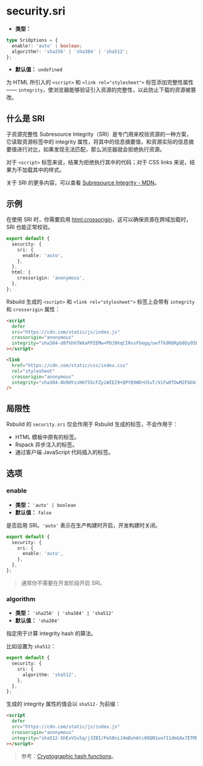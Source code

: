 # security.sri

- **类型：**

```ts
type SriOptions = {
  enable?: 'auto' | boolean;
  algorithm?: 'sha256' | 'sha384' | 'sha512';
};
```

- **默认值：** `undefined`

为 HTML 所引入的 `<script>` 和 `<link rel="stylesheet">` 标签添加完整性属性 —— `integrity`，使浏览器能够验证引入资源的完整性，以此防止下载的资源被篡改。

## 什么是 SRI

子资源完整性 Subresource Integrity（SRI）是专门用来校验资源的一种方案，它读取资源标签中的 integrity 属性，将其中的信息摘要值，和资源实际的信息摘要值进行对比，如果发现无法匹配，那么浏览器就会拒绝执行资源。

对于 `<script>` 标签来说，结果为拒绝执行其中的代码；对于 CSS links 来说，结果为不加载其中的样式。

关于 SRI 的更多内容，可以查看 [Subresource Integrity - MDN](https://developer.mozilla.org/zh-CN/docs/Web/Security/Subresource_Integrity)。

## 示例

在使用 SRI 时，你需要启用 [html.crossorigin](/config/html/crossorigin)，这可以确保资源在跨域加载时，SRI 也能正常校验。

```ts
export default {
  security: {
    sri: {
      enable: 'auto',
    },
  },
  html: {
    crossorigin: 'anonymous',
  },
};
```

Rsbuild 生成的 `<script>` 和 `<link rel="stylesheet">` 标签上会带有 `integrity` 和 `crossorigin` 属性：

```html
<script
  defer
  src="https://cdn.com/static/js/index.js"
  crossorigin="anonymous"
  integrity="sha384-d8fhhhTWXaPPIEMw+POJ9hqCIRvsFbegq/oef7k9R8Rpb8Dy95B2THPOECdZoLDF"
></script>

<link
  href="https://cdn.com/static/css/index.css"
  rel="stylesheet"
  crossorigin="anonymous"
  integrity="sha384-8U9HYzsHbf55cFZyiWIE29+QPYQ9WO+U5uT/ViFw0TOwM2Fbbb74ZegzRV/nvwrD"
/>
```

## 局限性

Rsbuild 的 `security.sri` 仅会作用于 Rsbuild 生成的标签，不会作用于：

- HTML 模板中原有的标签。
- Rspack 异步注入的标签。
- 通过客户端 JavaScript 代码插入的标签。

## 选项

### enable

- **类型：** `'auto' | boolean`
- **默认值：** `false`

是否启用 SRI。`'auto'` 表示在生产构建时开启，开发构建时关闭。

```ts
export default {
  security: {
    sri: {
      enable: 'auto',
    },
  },
};
```

> 通常你不需要在开发阶段开启 SRI。

### algorithm

- **类型：** `'sha256' | 'sha384' | 'sha512'`
- **默认值：** `'sha384'`

指定用于计算 integrity hash 的算法。

比如设置为 `sha512`：

```ts
export default {
  security: {
    sri: {
      algorithm: 'sha512',
    },
  },
};
```

生成的 integrity 属性的值会以 `sha512-` 为前缀：

```html
<script
  defer
  src="https://cdn.com/static/js/index.js"
  crossorigin="anonymous"
  integrity="sha512-ShExVSs5q/j3ZBI/PeS0niJ4mBxh6tc08QN1uofI1dmGAx7ETMh8/VDddGRewxXQhjCgdgAnaiY3BfnWrUSmZA=="
></script>
```

> 参考：[Cryptographic hash functions](https://www.w3.org/TR/SRI/#cryptographic-hash-functions)。
